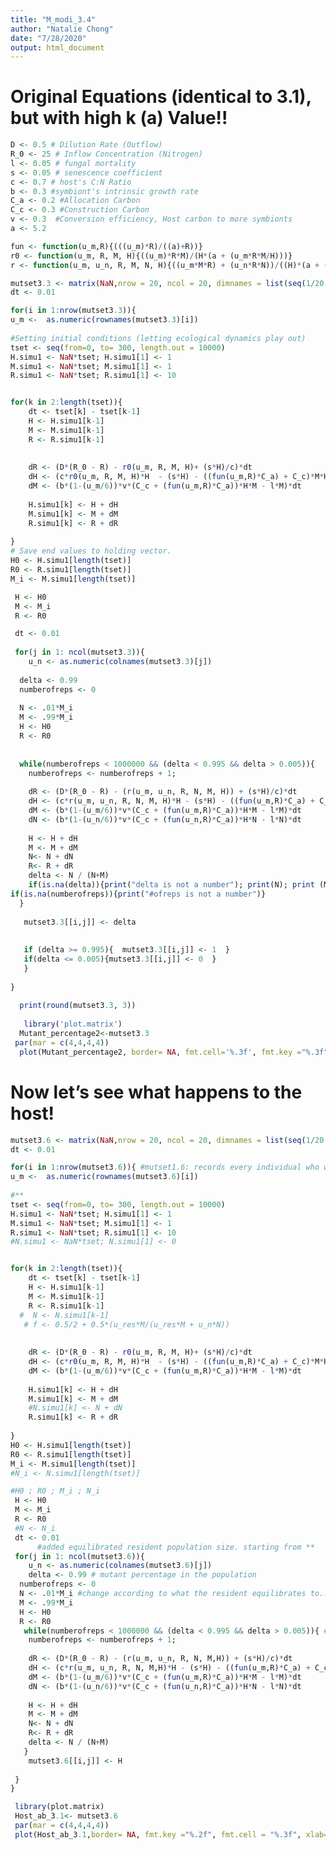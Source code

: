 ```yaml
---
title: "M_modi_3.4"
author: "Natalie Chong"
date: "7/28/2020"
output: html_document
---
```


# Original Equations (identical to 3.1), but with high k (a) Value!!
```r
D <- 0.5 # Dilution Rate (Outflow)
R_0 <- 25 # Inflow Concentration (Nitrogen)
l <- 0.05 # fungal mortality
s <- 0.05 # senescence coefficient
c <- 0.7 # host's C:N Ratio
b <- 0.3 #symbiont's intrinsic growth rate
C_a <- 0.2 #Allocation Carbon
C_c <- 0.3 #Construction Carbon 
v <- 0.3  #Conversion efficiency, Host carbon to more symbionts
a <- 5.2

fun <- function(u_m,R){(((u_m)*R)/((a)+R))}
r0 <- function(u_m, R, M, H){((u_m)*R*M)/(H*(a + (u_m*R*M/H)))}
r <- function(u_m, u_n, R, M, N, H){((u_m*M*R) + (u_n*R*N))/((H)*(a + ((u_m*R*M)/H) + ((u_n*R*N)/H)))}
```

```r
mutset3.3 <- matrix(NaN,nrow = 20, ncol = 20, dimnames = list(seq(1/20, 1, 1/20), seq(1/20, 1, 1/20))) 
dt <- 0.01

for(i in 1:nrow(mutset3.3)){ 
u_m <-  as.numeric(rownames(mutset3.3)[i]) 
   
#Setting initial conditions (letting ecological dynamics play out)   
tset <- seq(from=0, to= 300, length.out = 10000)
H.simu1 <- NaN*tset; H.simu1[1] <- 1
M.simu1 <- NaN*tset; M.simu1[1] <- 1
R.simu1 <- NaN*tset; R.simu1[1] <- 10


for(k in 2:length(tset)){
    dt <- tset[k] - tset[k-1] 
    H <- H.simu1[k-1] 
    M <- M.simu1[k-1]
    R <- R.simu1[k-1]
  
    
    dR <- (D*(R_0 - R) - r0(u_m, R, M, H)+ (s*H)/c)*dt
    dH <- (c*r0(u_m, R, M, H)*H  - (s*H) - ((fun(u_m,R)*C_a) + C_c)*M*H  )*dt #host can't exist without already being in the system!
    dM <- (b*(1-(u_m/6))*v*(C_c + (fun(u_m,R)*C_a))*H*M - l*M)*dt
  
    H.simu1[k] <- H + dH
    M.simu1[k] <- M + dM
    R.simu1[k] <- R + dR
    
}
# Save end values to holding vector.
H0 <- H.simu1[length(tset)]
R0 <- R.simu1[length(tset)]
M_i <- M.simu1[length(tset)]

 H <- H0
 M <- M_i
 R <- R0

 dt <- 0.01
    
 for(j in 1: ncol(mutset3.3)){
    u_n <- as.numeric(colnames(mutset3.3)[j]) 
   
  delta <- 0.99
  numberofreps <- 0 
  
  N <- .01*M_i 
  M <- .99*M_i
  H <- H0
  R <- R0
 
  
  while(numberofreps < 1000000 && (delta < 0.995 && delta > 0.005)){ 
    numberofreps <- numberofreps + 1; 
    
    dR <- (D*(R_0 - R) - (r(u_m, u_n, R, N, M, H)) + (s*H)/c)*dt
    dH <- (c*r(u_m, u_n, R, N, M, H)*H - (s*H) - ((fun(u_m,R)*C_a) + C_c)*M*H - (C_c + fun(u_n, R)*C_a)*N*H )*dt #Host can't multiply in numbers if there were no hosts to begin with.
    dM <- (b*(1-(u_m/6))*v*(C_c + (fun(u_m,R)*C_a))*H*M - l*M)*dt
    dN <- (b*(1-(u_n/6))*v*(C_c + (fun(u_n,R)*C_a))*H*N - l*N)*dt
    
    H <- H + dH
    M <- M + dM
    N<- N + dN
    R<- R + dR
    delta <- N / (N+M)
    if(is.na(delta)){print("delta is not a number"); print(N); print (M)}
if(is.na(numberofreps)){print("#ofreps is not a number")} 
  }
  
   mutset3.3[[i,j]] <- delta  
   
   
   if (delta >= 0.995){  mutset3.3[[i,j]] <- 1  }
   if(delta <= 0.005){mutset3.3[[i,j]] <- 0  }
   } 
 
}
 
  print(round(mutset3.3, 3))
  
   library('plot.matrix')
  Mutant_percentage2<-mutset3.3
 par(mar = c(4,4,4,4))
  plot(Mutant_percentage2, border= NA, fmt.cell='%.3f', fmt.key ="%.3f", breaks = c(-0.1,0.011,.99,1),xlab= "Mutant Uptake Rate, u_n", ylab = "Resident Uptake Rate, u_m", col = c('white','grey','black') ) 

```

# Now let's see what happens to the host!
```r
mutset3.6 <- matrix(NaN,nrow = 20, ncol = 20, dimnames = list(seq(1/20, 1, 1/20), seq(1/20, 1, 1/20)))
dt <- 0.01

for(i in 1:nrow(mutset3.6)){ #mutset1.6: records every individual who won. nrow here is analogous to "length" command.
u_m <-  as.numeric(rownames(mutset3.6)[i]) 
   
#**    
tset <- seq(from=0, to= 300, length.out = 10000)
H.simu1 <- NaN*tset; H.simu1[1] <- 1
M.simu1 <- NaN*tset; M.simu1[1] <- 1
R.simu1 <- NaN*tset; R.simu1[1] <- 10
#N.simu1 <- NaN*tset; N.simu1[1] <- 0


for(k in 2:length(tset)){
    dt <- tset[k] - tset[k-1] 
    H <- H.simu1[k-1] 
    M <- M.simu1[k-1]
    R <- R.simu1[k-1]
  #  N <- N.simu1[k-1]
   # f <- 0.5/2 + 0.5*(u_res*M/(u_res*M + u_n*N))
   
    
    dR <- (D*(R_0 - R) - r0(u_m, R, M, H)+ (s*H)/c)*dt
    dH <- (c*r0(u_m, R, M, H)*H  - (s*H) - ((fun(u_m,R)*C_a) + C_c)*M*H  )*dt #host can't exist without already being in the system!
    dM <- (b*(1-(u_m/6))*v*(C_c + (fun(u_m,R)*C_a))*H*M - l*M)*dt
    
    H.simu1[k] <- H + dH
    M.simu1[k] <- M + dM
    #N.simu1[k] <- N + dN
    R.simu1[k] <- R + dR
    
}
H0 <- H.simu1[length(tset)]
R0 <- R.simu1[length(tset)]
M_i <- M.simu1[length(tset)]
#N_i <- N.simu1[length(tset)]

#H0 ; R0 ; M_i ; N_i
 H <- H0
 M <- M_i
 R <- R0
 #N <- N_i
 dt <- 0.01
      #added equilibrated resident population size. starting from **
 for(j in 1: ncol(mutset3.6)){
    u_n <- as.numeric(colnames(mutset3.6)[j])
    delta <- 0.99 # mutant percentage in the population  
  numberofreps <- 0 
  N <- .01*M_i #change according to what the resident equilibrates to..
  M <- .99*M_i
  H <- H0
  R <- R0
   while(numberofreps < 1000000 && (delta < 0.995 && delta > 0.005)){ # && means and, if previous is not true then won't run second. Other criteria: mutant declines, if delta is greater than 99.5% or less than .5%. Simulates dynamics. 
    numberofreps <- numberofreps + 1; 
    
    dR <- (D*(R_0 - R) - (r(u_m, u_n, R, N, M,H)) + (s*H)/c)*dt
    dH <- (c*r(u_m, u_n, R, N, M,H)*H - (s*H) - ((fun(u_m,R)*C_a) + C_c)*M*H - (C_c + fun(u_n, R)*C_a)*N*H )*dt #Host can't multiply in numbers if there were no hosts to begin with.
    dM <- (b*(1-(u_m/6))*v*(C_c + (fun(u_m,R)*C_a))*H*M - l*M)*dt
    dN <- (b*(1-(u_n/6))*v*(C_c + (fun(u_n,R)*C_a))*H*N - l*N)*dt
    
    H <- H + dH
    M <- M + dM
    N<- N + dN
    R<- R + dR
    delta <- N / (N+M)
   }
    mutset3.6[[i,j]] <- H  
    
 }
}

 library(plot.matrix)
 Host_ab_3.1<- mutset3.6 
 par(mar = c(4,4,4,4))
 plot(Host_ab_3.1,border= NA, fmt.key ="%.2f", fmt.cell = "%.3f", xlab= "Mutant Uptake Rate, u_n", ylab = "Resident Uptake Rate, u_m")

```